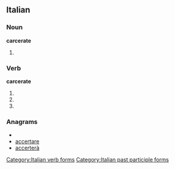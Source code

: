 ==Italian==

===Noun===
'''carcerate''' {{f}}

# {{plural of|[[carcerata]]|lang=Italian}}

===Verb===
'''carcerate'''

# {{form of|[[second-person|Second-person]] [[plural]] [[present tense]]|carcerare|lang=Italian}}
# {{form of|Second-person plural [[imperative]]|carcerare|lang=Italian}}
# {{form of|[[feminine|Feminine]] plural|carcerato}}

===Anagrams===
* {{alphagram|aacceerrt}}
* [[accertare#Italian|accertare]]
* [[accerterà#Italian|accerterà]]

[[Category:Italian verb forms]]
[[Category:Italian past participle forms]]